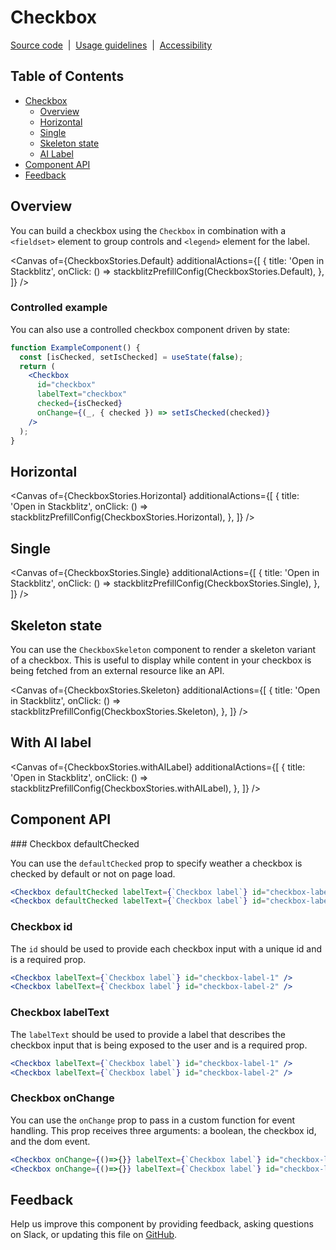 
<Meta isTemplate />

# Checkbox

[Source code](https://github.com/carbon-design-system/carbon/tree/main/packages/react/src/components/Checkbox)
&nbsp;|&nbsp;
[Usage guidelines](https://www.carbondesignsystem.com/components/checkbox/usage)
&nbsp;|&nbsp;
[Accessibility](https://www.carbondesignsystem.com/components/checkbox/accessibility)

## Table of Contents

- [Checkbox](#Checkbox)
  - [Overview](#overview)
  - [Horizontal](#horizontal)
  - [Single](#single)
  - [Skeleton state](#skeleton-state)
  - [AI Label](#With-ai-label)
- [Component API](#component-api)
- [Feedback](#feedback)

## Overview

You can build a checkbox using the `Checkbox` in combination with a `<fieldset>`
element to group controls and `<legend>` element for the label.

<Canvas
  of={CheckboxStories.Default}
  additionalActions={[
    {
      title: 'Open in Stackblitz',
      onClick: () => stackblitzPrefillConfig(CheckboxStories.Default),
    },
  ]}
/>

### Controlled example

You can also use a controlled checkbox component driven by state:

```jsx
function ExampleComponent() {
  const [isChecked, setIsChecked] = useState(false);
  return (
    <Checkbox
      id="checkbox"
      labelText="checkbox"
      checked={isChecked}
      onChange={(_, { checked }) => setIsChecked(checked)}
    />
  );
}
```

## Horizontal

<Canvas
  of={CheckboxStories.Horizontal}
  additionalActions={[
    {
      title: 'Open in Stackblitz',
      onClick: () => stackblitzPrefillConfig(CheckboxStories.Horizontal),
    },
  ]}
/>

## Single

<Canvas
  of={CheckboxStories.Single}
  additionalActions={[
    {
      title: 'Open in Stackblitz',
      onClick: () => stackblitzPrefillConfig(CheckboxStories.Single),
    },
  ]}
/>

## Skeleton state

You can use the `CheckboxSkeleton` component to render a skeleton variant of a
checkbox. This is useful to display while content in your checkbox is being
fetched from an external resource like an API.

<Canvas
  of={CheckboxStories.Skeleton}
  additionalActions={[
    {
      title: 'Open in Stackblitz',
      onClick: () => stackblitzPrefillConfig(CheckboxStories.Skeleton),
    },
  ]}
/>

## With AI label

<Canvas
  of={CheckboxStories.withAILabel}
  additionalActions={[
    {
      title: 'Open in Stackblitz',
      onClick: () => stackblitzPrefillConfig(CheckboxStories.withAILabel),
    },
  ]}
/>

## Component API

<ArgTypes />
### Checkbox defaultChecked

You can use the `defaultChecked` prop to specify weather a checkbox is checked
by default or not on page load.

```jsx
<Checkbox defaultChecked labelText={`Checkbox label`} id="checkbox-label-1" />
<Checkbox defaultChecked labelText={`Checkbox label`} id="checkbox-label-2" />
```

### Checkbox id

The `id` should be used to provide each checkbox input with a unique id and is a
required prop.

```jsx
<Checkbox labelText={`Checkbox label`} id="checkbox-label-1" />
<Checkbox labelText={`Checkbox label`} id="checkbox-label-2" />
```

### Checkbox labelText

The `labelText` should be used to provide a label that describes the checkbox
input that is being exposed to the user and is a required prop.

```jsx
<Checkbox labelText={`Checkbox label`} id="checkbox-label-1" />
<Checkbox labelText={`Checkbox label`} id="checkbox-label-2" />
```

### Checkbox onChange

You can use the `onChange` prop to pass in a custom function for event handling.
This prop receives three arguments: a boolean, the checkbox id, and the dom
event.

```jsx
<Checkbox onChange={()=>{}} labelText={`Checkbox label`} id="checkbox-label-1" />
<Checkbox onChange={()=>{}} labelText={`Checkbox label`} id="checkbox-label-2" />
```

## Feedback

Help us improve this component by providing feedback, asking questions on Slack,
or updating this file on
[GitHub](https://github.com/carbon-design-system/carbon/edit/main/packages/react/src/components/Checkbox/Checkbox.mdx).
